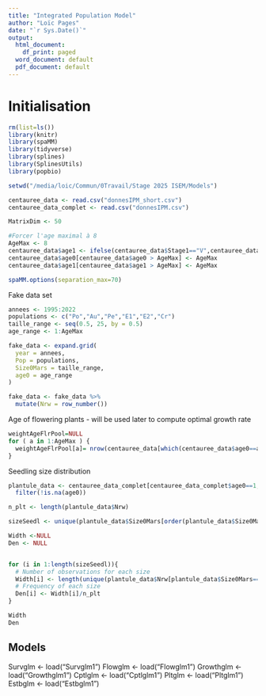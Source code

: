 ```yaml
---
title: "Integrated Population Model"
author: "Loïc Pages"
date: "`r Sys.Date()`"
output:
  html_document:
    df_print: paged
  word_document: default
  pdf_document: default
---
```


# Initialisation
```r
rm(list=ls())
library(knitr)
library(spaMM)
library(tidyverse)
library(splines)
library(SplinesUtils)
library(popbio)

setwd("/media/loic/Commun/0Travail/Stage 2025 ISEM/Models")

centauree_data <- read.csv("donnesIPM_short.csv")
centauree_data_complet <- read.csv("donnesIPM.csv")

MatrixDim <- 50

#Forcer l'age maximal à 8
AgeMax <- 8
centauree_data$age1 <- ifelse(centauree_data$Stage1=="V",centauree_data$age0+1,NA)
centauree_data$age0[centauree_data$age0 > AgeMax] <- AgeMax
centauree_data$age1[centauree_data$age1 > AgeMax] <- AgeMax

spaMM.options(separation_max=70)
```

Fake data set
```r
annees <- 1995:2022
populations <- c("Po","Au","Pe","E1","E2","Cr")
taille_range <- seq(0.5, 25, by = 0.5) 
age_range <- 1:AgeMax

fake_data <- expand.grid(
  year = annees,
  Pop = populations,
  Size0Mars = taille_range,
  age0 = age_range
)

fake_data <- fake_data %>% 
  mutate(Nrw = row_number())
```

Age of flowering plants - will be used later to compute optimal growth rate
```r
weightAgeFlrPool=NULL
for ( a in 1:AgeMax ) {
  weightAgeFlrPool[a]= nrow(centauree_data[which(centauree_data$age0==a & centauree_data$Flowering0==1),])
}
```

Seedling size distribution
```r
plantule_data <- centauree_data_complet[centauree_data_complet$age0==1,] %>% 
  filter(!is.na(age0))

n_plt <- length(plantule_data$Nrw)

sizeSeedl <- unique(plantule_data$Size0Mars[order(plantule_data$Size0Mars)])

Width <-NULL 
Den <- NULL 


for (i in 1:length(sizeSeedl)){
  # Number of observations for each size
  Width[i] <- length(unique(plantule_data$Nrw[plantule_data$Size0Mars==sizeSeedl[i]]))
  # Frequency of each size
  Den[i] <- Width[i]/n_plt
}

Width
Den
```

## Models

Survglm <- load("Survglm1")
Flowglm <- load("Flowglm1")
Growthglm <- load("Growthglm1")
Cptlglm <- load("Cptlglm1")
Pltglm <- load("Pltglm1")
Estbglm <- load("Estbglm1")


